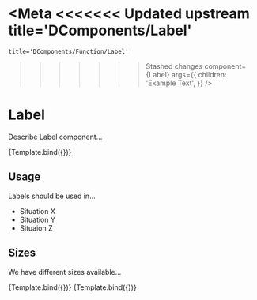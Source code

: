 
<Meta
<<<<<<< Updated upstream
	title='DComponents/Label'
=======
	title='DComponents/Function/Label'
>>>>>>> Stashed changes
	component={Label}
	args={{
		children: 'Example Text',
	}}
/>

# Label

Describe Label component...

<Canvas withSource='open'>
	<Story name='Default'>{Template.bind({})}</Story>
</Canvas>
<ArgsTable story='Default' />

## Usage

Labels should be used in...

-   Situation X
-   Situation Y
-   Situaion Z

## Sizes

We have different sizes available...

<Canvas>
	<Story
		name='Medium'
		args={{ size: 'medium' }}
	>
		{Template.bind({})}
	</Story>
	<Story
		name='Small'
		args={{ size: 'small' }}
	>
		{Template.bind({})}
	</Story>
</Canvas>
